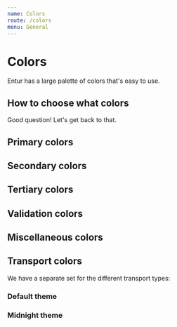 ```yaml
---
name: Colors
route: /colors
menu: General
---
```



# Colors

Entur has a large palette of colors that's easy to use.

## How to choose what colors

Good question! Let's get back to that.

## Primary colors

<ColorList colors={colors.primary} />

## Secondary colors

<ColorList colors={colors.secondary} />

## Tertiary colors

<ColorList colors={colors.tertiary} />

## Validation colors

<ColorList colors={colors.validation} />

## Miscellaneous colors

<ColorList colors={colors.misc} />

## Transport colors

We have a separate set for the different transport types:

### Default theme

<ColorList colors={colors.transport.default} />

### Midnight theme

<ColorList colors={colors.transport.midnight} />

